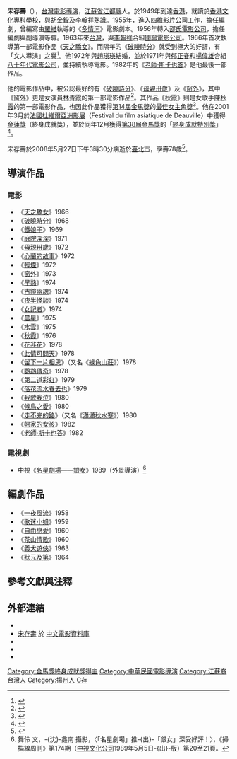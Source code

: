 {{藝人
|姓名 = 宋存壽
|類型 = 導演
|圖片 = Sung Chuen Sau.JPG
|圖片尺寸 = 180px
|圖片簡介 =
|本名 =
|羅馬拼音 = Sung Tsun-Shou
|英文名 = 
|暱稱 =
|其他藝名 =
|民族 =
|籍貫 = [[江蘇省_(中華民國)|江蘇]][[江都縣|江都]]
|出生日期 = {{birth date|1930|9|2}}
|出生地點 = {{ROC|江蘇省}}[[江都縣|江都縣]]
|逝世日期 = {{death date and age|2008|5|27|1930|9|2}}
|逝世地點 ={{ROC|臺北市}}
|國籍 ={{ROC}}
|職業 = 導演、編劇
|語言 =
|教育程度 = [[揚州|揚州]]私立達德小學<br>震旦初中<br>震旦高中<br>[[香港文化專科學校|香港文化專科學校]]新聞科夜間部
|宗教信仰 =
|配偶 = {{marriage|趙瑛瑛|1973|2008|reason=survived}}
|兒女 = 二女
|父母 =
|音樂類型 =
|演奏樂器 =
|出道地點 =
|出道作 =
|出道日期 =
|代表作 =
|活躍年代 =
|唱片公司 =
|經紀公司 =
|網站 =
|相關團體 =
|獎項 =
|IMDb = 0839307
|現任成員 =
|過往成員 =
|音樂專輯 =
|電影 =
|主持節目 =
|電視劇 =
|廣播劇 =
|舞台劇 =
|書籍 =
}}
'''宋存壽'''（{{bd|1930年|9月2日|2008年|5月27日|catIdx=S宋}}），[[台灣|台灣]][[電影導演|電影導演]]，[[江蘇省_(中華民國)|江蘇省]][[江都縣|江都縣]]人。於1949年到達[[英屬香港|香港]]，就讀於[[香港文化專科學校|香港文化專科學校]]，與[[胡金銓|胡金銓]]及[[李翰祥|李翰祥]]熟識。1955年，進入[[四維影片公司|四維影片公司]]工作，擔任編劇，曾編寫由[[羅維_(導演)|羅維]]執導的《[[多情河|多情河]]》電影劇本。1956年轉入[[邵氏兄弟|邵氏電影公司]]，擔任編劇與副導演等職。1963年來[[台灣|台灣]]，與[[李翰祥|李翰祥]]合組[[國聯電影公司|國聯電影公司]]。1966年首次執導第一部電影作品《[[天之驕女|天之驕女]]》。而隔年的《[[破曉時分|破曉時分]]》就受到極大的好評，有「文人導演」之譽<ref>{{cite news|title=台灣導演宋存壽病逝 曾執導《窗外》提攜秦漢|url=http://news.sina.com/sinacn/506-000-103-107/2008-05-28/2043540951.html|date=2008年5月28日|accessdate=2008-05-30|archive-date=2015-05-05|archive-url=https://web.archive.org/web/20150505030012/http://news.sina.com/sinacn/506-000-103-107/2008-05-28/2043540951.html|dead-url=no}}</ref>。他1972年與[[趙瑛瑛|趙瑛瑛]]結婚，並於1971年與[[郁正春|郁正春]]和[[楊偉雄|楊偉雄]]合組[[八十年代電影公司|八十年代電影公司]]，並持續執導電影。1982年的《[[老師‧斯卡也答|老師‧斯卡也答]]》是他最後一部作品。

他的電影作品中，被公認最好的有《[[破曉時分|破曉時分]]》、《[[母親卅歲|母親卅歲]]》及《[[窗外|窗外]]》，其中《[[窗外|窗外]]》更是女演員[[林青霞|林青霞]]的第一部電影作品<ref>{{cite news|url=http://udn.com/NEWS/ENTERTAINMENT/ENT1/4359846.shtml|title=宋存壽走了 遺憾一生與大獎無緣|author=[[王惠萍|王惠萍]]、[[項眙斐|項眙斐]]|publisher=[[聯合報|聯合報]]|date=2008年5月28日|accessdate=2008-05-30}}</ref>。其作品《[[秋霞|秋霞]]》則是女歌手[[陳秋霞|陳秋霞]]的第一部電影作品，也因此作品獲得[[金馬獎|第14屆金馬獎]]的[[金馬獎獎項列表|最佳女主角獎]]<ref>{{cite news|url=http://tw.myblog.yahoo.com/chelsiachan-weiweichin/article?mid=227&prev=307&l=f&fid=21|title=宋存壽 寂寞住進安養中心|date=2006年11月6日|accessdate=2008-05-30}}{{dead link|date=2017年12月 |bot=InternetArchiveBot |fix-attempted=yes }}</ref>。他在2001年3月於[[法國|法國]][[杜維爾亞洲影展|杜維爾亞洲影展]]（Festival du film asiatique de Deauville）中獲得[[金蓮獎|金蓮獎]]（終身成就獎），並於同年12月獲得[[金馬獎|第38屆金馬獎]]的「[[金馬獎獎項列表|終身成就特別獎]]」<ref>{{Cite web |url=http://movie.cca.gov.tw/People/Content.asp?ID=3 |title=台灣電影筆記 |accessdate=2008-05-30 |archive-date=2008-05-24 |archive-url=https://web.archive.org/web/20080524043454/http://movie.cca.gov.tw/People/Content.asp?ID=3 |dead-url=yes }}</ref>。

宋存壽於2008年5月27日下午3時30分病逝於[[臺北市|臺北市]]，享壽78歲<ref>{{cite news|title=宋存壽走了 影壇的好好先生 曾執導過30部戲 慧眼挑中林青霞|url=http://www.worldjournal.com/wj-en-news.php?nt_seq_id=1722746|publisher=[[世界日報|世界日報]]|date=2008年5月28日|accessdate=2008-05-30}}{{dead link|date=2017年12月 |bot=InternetArchiveBot |fix-attempted=yes }}</ref>。

==導演作品==
===電影===
*《[[天之驕女|天之驕女]]》1966
*《[[破曉時分|破曉時分]]》1968
*《[[鐵娘子_(1969年電影)|鐵娘子]]》1969
*《[[庭院深深|庭院深深]]》1971
*《[[母親卅歲|母親卅歲]]》1972
*《[[心蘭的故事|心蘭的故事]]》1972
*《[[輕煙|輕煙]]》1972
*《[[窗外|窗外]]》1973
*《[[早熟|早熟]]》1974
*《[[古鏡幽魂|古鏡幽魂]]》1974	
*《[[夜半怪談|夜半怪談]]》1974	
*《[[女記者|女記者]]》1974
*《[[晨星|晨星]]》1975
*《[[水雲_(電影)|水雲]]》1975	
*《[[秋霞|秋霞]]》1976
*《[[花非花|花非花]]》1978
*《[[此情可問天_(台灣電影)|此情可問天]]》1978
*《[[留下一片相思|留下一片相思]]》（又名《[[綠色山莊|綠色山莊]]》）1978	
*《[[鸚鵡傳奇|鸚鵡傳奇]]》1978	
*《[[第二道彩虹|第二道彩虹]]》1979
*《[[落花流水春去也|落花流水春去也]]》1979
*《[[我歌我泣|我歌我泣]]》1980
*《[[候鳥之愛|候鳥之愛]]》1980
*《[[走不完的路|走不完的路]]》（又名《[[瀟瀟秋水寒|瀟瀟秋水寒]]》）1980	
*《[[翹家的女孩|翹家的女孩]]》1982
*《[[老師‧斯卡也答|老師‧斯卡也答]]》1982

===電視劇===
*中視《[[名星劇場|名星劇場]]——[[銀女|銀女]]》1989（外景導演）<ref>舞伶 文，-{沈}-鑫南 攝影，〈「名星劇場」推-{出}-「銀女」深受好評！〉，《掃描線周刊》第174期（[[中視文化公司|中視文化公司]]1989年5月5日-{出}-版）第20至21頁。</ref>

==編劇作品==
*《[[一夜風流|一夜風流]]》1958	
*《[[歌迷小姐|歌迷小姐]]》1959	
*《[[自由戀愛|自由戀愛]]》1960	
*《[[茶山情歌|茶山情歌]]》1960	
*《[[義犬遊俠|義犬遊俠]]》1963	
*《[[狀元及第|狀元及第]]》1964	

==參考文獻與注釋==
{{reflist}}

==外部連結==
*{{imdb name|id=1841066|name=宋存壽}}{{en}}
*[http://www.dianying.com/ft/person/SongCunshou 宋存壽] 於 [http://www.dianying.com/ft/ 中文電影資料庫]
*{{hkmdb name|2690}}
*{{douban people}}
*{{mtime people|1172953}}

{{金馬獎終身成就獎}}
{{五十大華語導演}}

{{Authority control}}
{{DEFAULTSORT:Song宋}}
[[Category:金馬獎終身成就獎得主|Category:金馬獎終身成就獎得主]]
[[Category:中華民國電影導演|Category:中華民國電影導演]]
[[Category:江蘇裔台灣人|Category:江蘇裔台灣人]]
[[Category:揚州人|Category:揚州人]]
[[Category:宋姓|C存]]